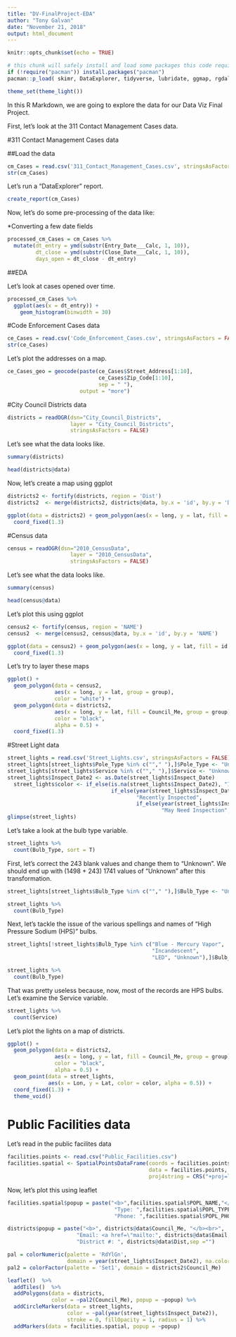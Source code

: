```yaml
---
title: "DV-FinalProject-EDA"
author: "Tony Galvan"
date: "November 21, 2018"
output: html_document
---
```


```r
knitr::opts_chunk$set(echo = TRUE)
```


```r
# this chunk will safely install and load some packages this code requires
if (!require("pacman")) install.packages("pacman")
pacman::p_load( skimr, DataExplorer, tidyverse, lubridate, ggmap, rgdal, leaflet )

theme_set(theme_light())
```

In this R Markdown, we are going to explore the data for our Data Viz Final Project.

First, let's look at the 311 Contact Management Cases data.

#311 Contact Management Cases data

##Load the data

```r
cm_Cases = read.csv('311_Contact_Management_Cases.csv', stringsAsFactors = FALSE)
str(cm_Cases)
```

Let's run a "DataExplorer" report.

```r
create_report(cm_Cases)
```


Now, let's do some pre-processing of the data like:

*Converting a few date fields

```r
processed_cm_Cases = cm_Cases %>%
  mutate(dt_entry = ymd(substr(Entry_Date___Calc, 1, 10)),
         dt_close = ymd(substr(Close_Date___Calc, 1, 10)),
         days_open = dt_close - dt_entry)
```

##EDA

Let's look at cases opened over time.

```r
processed_cm_Cases %>%
  ggplot(aes(x = dt_entry)) + 
    geom_histogram(binwidth = 30)
```



#Code Enforcement Cases data

```r
ce_Cases = read.csv('Code_Enforcement_Cases.csv', stringsAsFactors = FALSE)
str(ce_Cases)
```

Let's plot the addresses on a map.

```r
ce_Cases_geo = geocode(paste(ce_Cases$Street_Address[1:10], 
                             ce_Cases$Zip_Code[1:10], 
                             sep = " "), 
                       output = "more")
```

#City Council Districts data

```r
districts = readOGR(dsn="City_Council_Districts", 
                    layer = "City_Council_Districts", 
                    stringsAsFactors = FALSE)
```

Let's see what the data looks like.

```r
summary(districts)
```


```r
head(districts@data)
```

Now, let's create a map using ggplot

```r
districts2 <- fortify(districts, region = 'Dist')
districts2  <- merge(districts2, districts@data, by.x = 'id', by.y = 'Dist')

ggplot(data = districts2) + geom_polygon(aes(x = long, y = lat, fill = id, group = group), color = "white") + 
  coord_fixed(1.3)
```


#Census data

```r
census = readOGR(dsn="2010_CensusData", 
                    layer = "2010_CensusData", 
                    stringsAsFactors = FALSE)
```

Let's see what the data looks like.

```r
summary(census)
```

```r
head(census@data)
```


Let's plot this using ggplot

```r
census2 <- fortify(census, region = 'NAME')
census2  <- merge(census2, census@data, by.x = 'id', by.y = 'NAME')

ggplot(data = census2) + geom_polygon(aes(x = long, y = lat, fill = id, group = group), color = "white") + 
  coord_fixed(1.3)
```

Let's try to layer these maps

```r
ggplot() + 
  geom_polygon(data = census2, 
               aes(x = long, y = lat, group = group), 
               color = "white") + 
  geom_polygon(data = districts2, 
               aes(x = long, y = lat, fill = Council_Me, group = group), 
               color = "black", 
               alpha = 0.5) + 
  coord_fixed(1.3)
```

#Street Light data

```r
street_lights = read.csv('Street_Lights.csv', stringsAsFactors = FALSE)
street_lights[street_lights$Pole_Type %in% c(""," "),]$Pole_Type <- "Unknown"
street_lights[street_lights$Service %in% c(""," "),]$Service <- "Unknown"
street_lights$Inspect_Date2 <- as.Date(street_lights$Inspect_Date)
  street_lights$color <- if_else(is.na(street_lights$Inspect_Date2), "Inspect ASAP", 
                                 if_else(year(street_lights$Inspect_Date2) > 2007, 
                                         "Recently Inspected", 
                                         if_else(year(street_lights$Inspect_Date2) > 2000, 
                                                 "May Need Inspection", "Inspect ASAP")))
glimpse(street_lights)
```

Let's take a look at the bulb type variable.

```r
street_lights %>%
  count(Bulb_Type, sort = T)
```

First, let's correct the 243 blank values and change them to "Unknown".  We should end up with (1498 + 243) 1741 values of "Unknown" after this transformation.

```r
street_lights[street_lights$Bulb_Type %in% c(""," "),]$Bulb_Type <- "Unknown"

street_lights %>%
  count(Bulb_Type)
```

Next, let's tackle the issue of the various spellings and names of "High Pressure Sodium (HPS)" bulbs.

```r
street_lights[!street_lights$Bulb_Type %in% c("Blue - Mercury Vapor",
                                              "Incandescent",
                                              "LED", "Unknown"),]$Bulb_Type <- "High Pressure Sodium (HPS)"

street_lights %>%
  count(Bulb_Type)
```

That was pretty useless because, now, most of the records are HPS bulbs.  Let's examine the Service variable.

```r
street_lights %>%
  count(Service)
```


Let's plot the lights on a map of districts.

```r
ggplot() + 
  geom_polygon(data = districts2, 
               aes(x = long, y = lat, fill = Council_Me, group = group), 
               color = "black", 
               alpha = 0.5) + 
  geom_point(data = street_lights,
             aes(x = Lon, y = Lat, color = color, alpha = 0.5)) +
  coord_fixed(1.3) + 
  theme_void()
```

# Public Facilities data

Let's read in the public facilites data

```r
facilities.points <- read.csv("Public_Facilities.csv")
facilities.spatial <- SpatialPointsDataFrame(coords = facilities.points[,c("Lon","Lat")], 
                                             data = facilities.points,
                                             proj4string = CRS("+proj=longlat +datum=WGS84"))
```

Now, let's plot this using leaflet

```r
facilities.spatial$popup = paste("<b>",facilities.spatial$POPL_NAME,"</b><br>",
                                  "Type: ",facilities.spatial$POPL_TYPE,"<br>",
                                  "Phone: ",facilities.spatial$POPL_PHONE,sep ="")

districts$popup = paste("<b>", districts@data$Council_Me, "</b><br>",
                      "Email: <a href=\"mailto:", districts@data$Email, "\">", districts@data$Email, "</a><br>",
                      "District #: ", districts@data$Dist,sep ="")

pal = colorNumeric(palette = 'RdYlGn', 
                   domain = year(street_lights$Inspect_Date2), na.color = "red")
pal2 = colorFactor(palette = 'Set1', domain = districts2$Council_Me)

leaflet()  %>%
  addTiles()  %>%
  addPolygons(data = districts, 
              color = ~pal2(Council_Me), popup = ~popup) %>%
  addCircleMarkers(data = street_lights, 
                   color = ~pal(year(street_lights$Inspect_Date2)), 
                   stroke = 0, fillOpacity = 1, radius = 1) %>%
  addMarkers(data = facilities.spatial, popup = ~popup)
```

